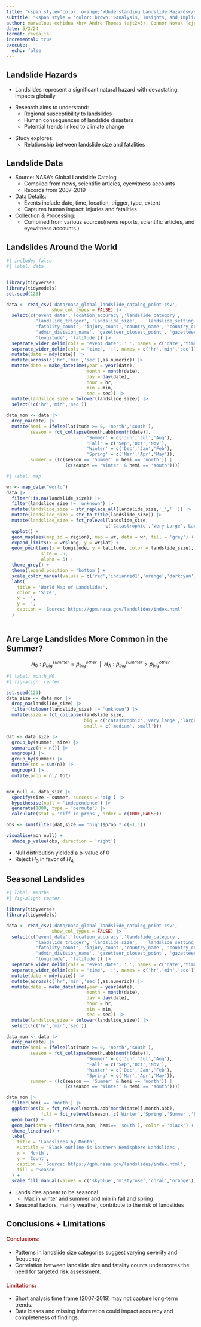 ```yaml
---
title: "<span style='color: orange;'>Understanding Landslide Hazards</span>"
subtitle: "<span style = 'color: brown;'>Analysis, Insights, and Implications for Disaster Management and Resilience</span>"
author: marvelous-echidna <br> Andre Thomas (ajt243), Connor Novak (cjn47), Lawrence Chau (lc2226)
date: 5/3/24
format: revealjs
incremental: true
execute:
  echo: false
---
```


## Landslide Hazards

- Landslides represent a significant natural hazard with devastating impacts globally

::: incremental
- Research aims to understand:
  - Regional susceptibility to landslides
  - Human consequences of landslide disasters
  - Potential trends linked to climate change
  
:::
::: incremental
- Study explores:
  - Relationship between landslide size and fatalities
  
:::

## Landslide Data

::: incremental

-   Source: NASA's Global Landslide Catalog
    -   Compiled from news, scientific articles, eyewitness accounts
    -   Records from 2007-2019
-   Data Details:
    -   Events include date, time, location, trigger, type, extent
    -   Captures human impact: injuries and fatalities
-   Collection & Processing:
    -   Combined from various sources(news reports, scientific articles, and eyewitness accounts.)

:::

## Landslides Around the World

```r
#| include: false
#| label: data


library(tidyverse)
library(tidymodels)
set.seed(123)

data <- read_csv('data/nasa_global_landslide_catalog_point.csv',
                 show_col_types = FALSE) |>
  select(c('event_date','location_accuracy','landslide_category',	
           'landslide_trigger',	'landslide_size',	'landslide_setting',
           'fatality_count', 'injury_count','country_name',	'country_code',	
           'admin_division_name', 'gazetteer_closest_point', 'gazetteer_distance',
           'longitude', 'latitude')) |>
  separate_wider_delim(cols = 'event_date', ' ', names = c('date','time')) |>
  separate_wider_delim(cols = 'time', ':', names = c('hr','min','sec')) |>
  mutate(date = mdy(date)) |>
  mutate(across(c('hr','min','sec'),as.numeric)) |>
  mutate(date = make_datetime(year = year(date),
                              month = month(date),
                              day = day(date),
                              hour = hr,
                              min = min,
                              sec = sec)) |>
  mutate(landslide_size = tolower(landslide_size)) |>
  select(!c('hr','min','sec'))

data_mon <- data |>
  drop_na(date) |>
  mutate(hemi = ifelse(latitude >= 0, 'north','south'),
         season = fct_collapse(month.abb[month(date)],
                              'Summer' = c('Jun','Jul','Aug'),
                              'Fall' = c('Sep','Oct','Nov'),
                              'Winter' = c('Dec','Jan','Feb'),
                              'Spring' = c('Mar','Apr','May')),
         summer = ((c(season == 'Summer' & hemi == 'north')) |
                      (c(season == 'Winter' & hemi == 'south'))))

```

```r
#| label: map

wr <- map_data("world")
data |>
  filter(!is.na(landslide_size)) |>
  filter(landslide_size != 'unknown') |>
  mutate(landslide_size = str_replace_all(landslide_size,'_',' ')) |>
  mutate(landslide_size = str_to_title(landslide_size)) |>
  mutate(landslide_size = fct_relevel(landslide_size,
                                     c('Catastrophic','Very Large','Large','Medium','Small'))) |>
  ggplot() +
  geom_map(aes(map_id = region), map = wr, data = wr, fill = 'grey') +
  expand_limits(x = wr$long, y = wr$lat) + 
  geom_point(aes(x = longitude, y = latitude, color = landslide_size),
             size = .5,
             alpha = 5) +
  theme_grey() + 
  theme(legend.position = 'bottom') + 
  scale_color_manual(values = c('red','indianred1','orange','darkcyan','blue4')) + 
  labs(
    title = 'World Map of Landslides',
    color = 'Size',
    x = '',
    y = '',
    caption = 'Source: https://gpm.nasa.gov/landslides/index.html'
  )
  

```

## Are Large Landslides More Common in the Summer?

$$
  H_0: \hat p_{big}^{summer} = \hat p_{big}^{other}\ \ |\ \ 
  H_A: \hat p_{big}^{summer} > \hat p_{big}^{other}
$$

```r
#| label: month_H0
#| fig-align: center

set.seed(123)
data_size <- data_mon |>
  drop_na(landslide_size) |>
  filter(tolower(landslide_size) != 'unknown') |>
  mutate(size = fct_collapse(landslide_size,
                             big = c('catastrophic','very_large','large'),
                             small = c('medium','small'))) 

dat <- data_size |>
  group_by(summer, size) |>
  summarize(n = n()) |> 
  ungroup() |>
  group_by(summer) |>
  mutate(tot = sum(n)) |>
  ungroup() |>
  mutate(prop = n / tot)


mon_null <- data_size |>
  specify(size ~ summer, success = 'big') |>
  hypothesise(null = 'independence') |>
  generate(1000, type = 'permute') |>
  calculate(stat = 'diff in props', order = c(TRUE,FALSE))

obs <- sum(filter(dat,size == 'big')$prop * c(-1,1))

visualise(mon_null) + 
  shade_p_value(obs, direction = 'right')

```

::: incremental
-   Null distribution yielded a p-value of 0
-   Reject $H_0$ in favor of $H_A$
:::

## Seasonal Landslides


```r
#| label: months
#| fig-align: center

library(tidyverse)
library(tidymodels)

data <- read_csv('data/nasa_global_landslide_catalog_point.csv',
                 show_col_types = FALSE) |>
  select(c('event_date','location_accuracy','landslide_category',	
           'landslide_trigger',	'landslide_size',	'landslide_setting',
           'fatality_count', 'injury_count','country_name',	'country_code',	
           'admin_division_name', 'gazetteer_closest_point', 'gazetteer_distance',
           'longitude', 'latitude')) |>
  separate_wider_delim(cols = 'event_date', ' ', names = c('date','time')) |>
  separate_wider_delim(cols = 'time', ':', names = c('hr','min','sec')) |>
  mutate(date = mdy(date)) |>
  mutate(across(c('hr','min','sec'),as.numeric)) |>
  mutate(date = make_datetime(year = year(date),
                              month = month(date),
                              day = day(date),
                              hour = hr,
                              min = min,
                              sec = sec)) |>
  mutate(landslide_size = tolower(landslide_size)) |>
  select(!c('hr','min','sec'))

data_mon <- data |>
  drop_na(date) |>
  mutate(hemi = ifelse(latitude >= 0, 'north','south'),
         season = fct_collapse(month.abb[month(date)],
                              'Summer' = c('Jun','Jul','Aug'),
                              'Fall' = c('Sep','Oct','Nov'),
                              'Winter' = c('Dec','Jan','Feb'),
                              'Spring' = c('Mar','Apr','May')),
         summer = ((c(season == 'Summer' & hemi == 'north')) |
                      (c(season == 'Winter' & hemi == 'south'))))

data_mon |>
  filter(hemi == 'north') |>
  ggplot(aes(x = fct_relevel(month.abb[month(date)],month.abb), 
             fill = fct_relevel(season, c('Winter','Spring','Summer','Fall')))) + 
  geom_bar() + 
  geom_bar(data = filter(data_mon, hemi== 'south'), color = 'black') + 
  theme_linedraw() + 
  labs(
    title = 'Landslides by Month',
    subtitle = 'Black outline is Southern Hemisphere Landslides',
    x = 'Month',
    y = 'Count',
    caption = 'Source: https://gpm.nasa.gov/landslides/index.html',
    fill = 'Season'
  ) + 
  scale_fill_manual(values = c('skyblue','mistyrose','coral','orange'))

```

::: incremental

- Landslides appear to be seasonal
  - Max in winter and summer and min in fall and spring
- Seasonal factors, mainly weather, contribute to the risk of landslides

:::


## Conclusions + Limitations

#### [Conclusions]{style="color: brown;"}:

-   Patterns in landslide size categories suggest varying severity and frequency.
-   Correlation between landslide size and fatality counts underscores the need for targeted risk assessment.

#### [Limitations]{style="color: brown;"}:

-   Short analysis time frame (2007-2019) may not capture long-term trends.
-   Data biases and missing information could impact accuracy and completeness of findings.


